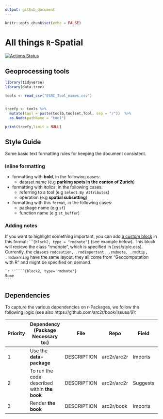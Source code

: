 ```yaml
---
output: github_document
---
```


```r
knitr::opts_chunk$set(echo = FALSE)
```


# All things `R`-Spatial


[![Actions Status](https://github.com/arc2r/book/workflows/bookdown/badge.svg)](https://github.com/arc2r/book/actions)


## Geoprocessing tools

```r
library(tidyverse)
library(data.tree)

tools <- read_csv("ESRI_Tool_names.csv")


treefy <- tools %>%
  mutate(tool = paste(toolb,toolset,Tool, sep = "/"))  %>% 
  as.Node(pathName = "tool")

print(treefy,limit = NULL)
```



## Style Guide

Some basic text formatting rules for keeping the document consistent.


### Inline formatting

- formatting with __bold__, in the following cases:
    - dataset name (e.g __parking spots in the canton of Zurich__)
    
- formatting with _italics_, in the following cases:
    - referring to a tool (e.g `Select By Attributes`) 
    - operation (e.g __spatial subsetting__)

    
- formatting with this `format`, in the following cases:
    - package name (e.g `sf`)
    - function name (e.g `st_buffer`)
    
### Adding notes

If you want to highlight something important, you can add [a custom block](https://bookdown.org/yihui/bookdown/custom-blocks.html) in this format: ````{block2, type = "rmdnote"}` (see example below). This block will recieve the class "rmdnote", which is specified in [css/style.css]. Currently, the classes `rmdcaution, .rmdimportant, .rmdnote, .rmdtip, .rmdwarning` have the same layout, they all come from "Geocomputation with R" and might be specified on demand.

````markdown
`r ''````{block2, type='rmdnote'}
Some 
```
````



    
    
## Dependencies

To capture the various dependencies on r-Packages, we follow the following logic (see also https://github.com/arc2r/book/issues/9): 



| Priority 	| Dependency (Package Necessary to:)            	| File        	| Repo        	| Field    	| Eg.                 	|
|----------	|-----------------------------------------------	|-------------	|-------------	|----------	|---------------------	|
| 1        	| Use the **data-package**                      	| DESCRIPTION 	| arc2r/arc2r 	| Imports  	| `sf`, `raster`          	|
| 2        	| To run the code described within **the book** 	| DESCRIPTION 	| arc2r/arc2r 	| Suggests 	| `gstat`, `tmap`, `dplyr`  	|
| 3        	| Render **the book**                           	| DESCRIPTION 	| arc2r/book  	| Imports  	| `bookdown`, `rmarkdown` 	|
